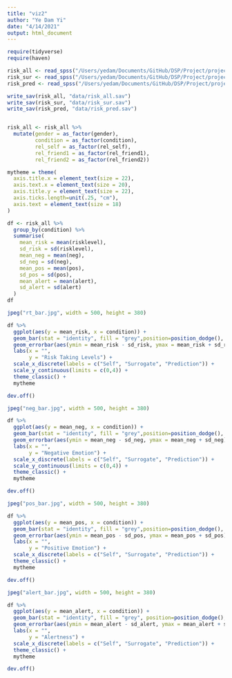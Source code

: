 ```yaml
---
title: "viz2"
author: "Ye Dam Yi"
date: "4/14/2021"
output: html_document
---
```

```r
require(tidyverse)
require(haven)

```


```r
risk_all <- read_spss("/Users/yedam/Documents/GitHub/DSP/Project/project7-emotion-risk/data/risk_excluded.sav")
risk_sur <- read_spss("/Users/yedam/Documents/GitHub/DSP/Project/project7-emotion-risk/data/risk_sur.sav")
risk_pred <- read_spss("/Users/yedam/Documents/GitHub/DSP/Project/project7-emotion-risk/data/risk_pred.sav")

write_sav(risk_all, "data/risk_all.sav")
write_sav(risk_sur, "data/risk_sur.sav")
write_sav(risk_pred, "data/risk_pred.sav")


risk_all <- risk_all %>% 
  mutate(gender = as_factor(gender),
         condition = as_factor(condition),
         rel_self = as_factor(rel_self),
         rel_friend1 = as_factor(rel_friend1),
         rel_friend2 = as_factor(rel_friend2)) 

```

```r

mytheme = theme(
  axis.title.x = element_text(size = 22),
  axis.text.x = element_text(size = 20),
  axis.title.y = element_text(size = 22),
  axis.ticks.length=unit(.25, "cm"),
  axis.text = element_text(size = 18)
)

```


```r
df <- risk_all %>% 
  group_by(condition) %>% 
  summarise(
    mean_risk = mean(risklevel),
    sd_risk = sd(risklevel),
    mean_neg = mean(neg),
    sd_neg = sd(neg),
    mean_pos = mean(pos),
    sd_pos = sd(pos),
    mean_alert = mean(alert),
    sd_alert = sd(alert)
  )
df
```
```r
jpeg("rt_bar.jpg", width = 500, height = 380)

df %>% 
  ggplot(aes(y = mean_risk, x = condition)) +
  geom_bar(stat = "identity", fill = "grey",position=position_dodge(), width = .5) +
  geom_errorbar(aes(ymin = mean_risk - sd_risk, ymax = mean_risk + sd_risk),  width=.15, position=position_dodge(.9)) +
  labs(x = "",
       y = "Risk Taking Levels") +
  scale_x_discrete(labels = c("Self", "Surrogate", "Prediction")) +
  scale_y_continuous(limits = c(0,4)) +
  theme_classic() +
  mytheme

dev.off()

```

```r
jpeg("neg_bar.jpg", width = 500, height = 380)

df %>% 
  ggplot(aes(y = mean_neg, x = condition)) +
  geom_bar(stat = "identity", fill = "grey",position=position_dodge(), width = .5) +
  geom_errorbar(aes(ymin = mean_neg - sd_neg, ymax = mean_neg + sd_neg),  width=.15, position=position_dodge(.9)) +
  labs(x = "",
       y = "Negative Emotion") +
  scale_x_discrete(labels = c("Self", "Surrogate", "Prediction")) +
  scale_y_continuous(limits = c(0,4)) +
  theme_classic() +
  mytheme

dev.off()

```

```r
jpeg("pos_bar.jpg", width = 500, height = 380)

df %>% 
  ggplot(aes(y = mean_pos, x = condition)) +
  geom_bar(stat = "identity", fill = "grey",position=position_dodge(), width = .5) +
  geom_errorbar(aes(ymin = mean_pos - sd_pos, ymax = mean_pos + sd_pos), width=.15, position=position_dodge(.9)) +
  labs(x = "",
       y = "Positive Emotion") +
  scale_x_discrete(labels = c("Self", "Surrogate", "Prediction")) +
  theme_classic() +
  mytheme

dev.off()

```

```r
jpeg("alert_bar.jpg", width = 500, height = 380)

df %>% 
  ggplot(aes(y = mean_alert, x = condition)) +
  geom_bar(stat = "identity", fill = "grey", position=position_dodge(), width = .5) +
  geom_errorbar(aes(ymin = mean_alert - sd_alert, ymax = mean_alert + sd_alert), width=.15, position=position_dodge(.9)) +
  labs(x = "",
       y = "Alertness") +
  scale_x_discrete(labels = c("Self", "Surrogate", "Prediction")) +
  theme_classic() +
  mytheme

dev.off()

```